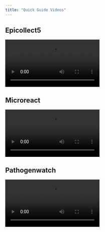 ```yaml
---
title: "Quick Guide Videos"
---
```


## Epicollect5

![](videos/Epicollect5.mp4)


## Microreact

![](videos/Microreact.mp4)


## Pathogenwatch

![](videos/Pathogenwatch.mp4)
